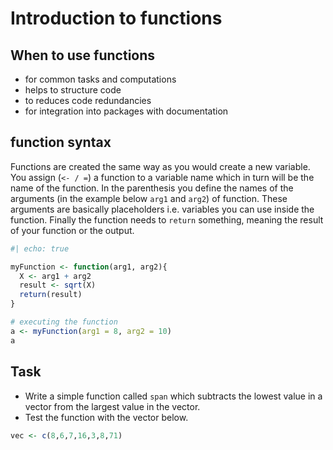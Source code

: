 # Introduction to functions


## When to use functions

* for common tasks and computations
* helps to structure code
* to reduces code redundancies
* for integration into packages with documentation



## function syntax

Functions are created the same way as you would create a new variable. You assign (`<- / =`)  a function to a variable name which in turn will be the name of the function. In the parenthesis you define the names of the arguments (in the example below `arg1` and `arg2`) of function. These arguments are basically placeholders i.e. variables you can use inside the function. Finally the function needs to `return` something, meaning the result of your function or the output.


```r
#| echo: true

myFunction <- function(arg1, arg2){
  X <- arg1 + arg2
  result <- sqrt(X)
  return(result)
}

# executing the function
a <- myFunction(arg1 = 8, arg2 = 10)
a
```



:::{.callout-important}
## Task
* Write a simple function called `span` which subtracts the lowest value in a vector from the largest value in the vector.
* Test the function with the vector below.
:::

```r
vec <- c(8,6,7,16,3,8,71)
```


